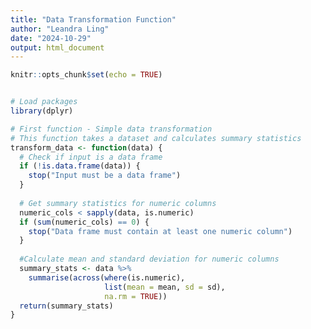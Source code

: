 ```yaml
---
title: "Data Transformation Function"
author: "Leandra Ling"
date: "2024-10-29"
output: html_document
---
```


```r
knitr::opts_chunk$set(echo = TRUE)


# Load packages
library(dplyr)

# First function - Simple data transformation
# This function takes a dataset and calculates summary statistics
transform_data <- function(data) {
  # Check if input is a data frame
  if (!is.data.frame(data)) {
    stop("Input must be a data frame")
  }
  
  # Get summary statistics for numeric columns
  numeric_cols < sapply(data, is.numeric)
  if (sum(numeric_cols) == 0) {
    stop("Data frame must contain at least one numeric column")
  }
  
  #Calculate mean and standard deviation for numeric columns
  summary_stats <- data %>%
    summarise(across(where(is.numeric),
                     list(mean = mean, sd = sd),
                     na.rm = TRUE))
  return(summary_stats)
}

```